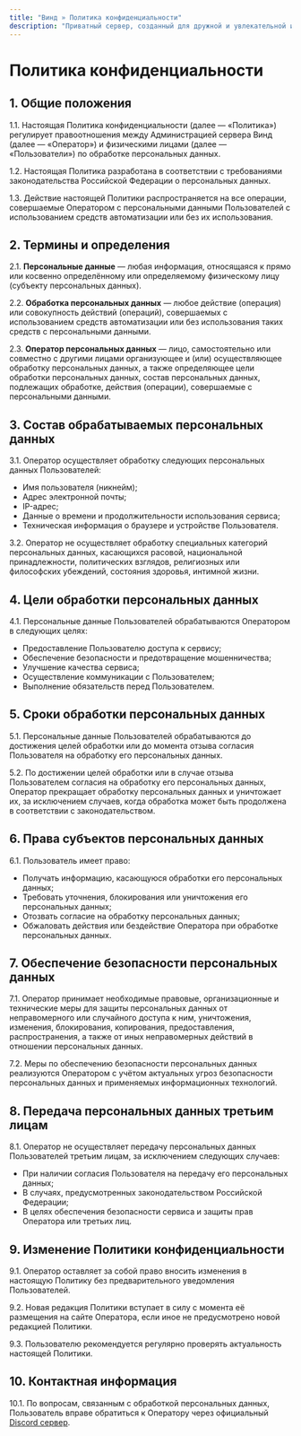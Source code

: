 ```yaml
---
title: "Винд » Политика конфиденциальности"
description: "Приватный сервер, созданный для дружной и увлекательной игры."
---
```

# Политика конфиденциальности

## 1. Общие положения

1.1. Настоящая Политика конфиденциальности (далее — «Политика») регулирует правоотношения между Администрацией сервера Винд (далее — «Оператор») и физическими лицами (далее — «Пользователи») по обработке персональных данных.

1.2. Настоящая Политика разработана в соответствии с требованиями законодательства Российской Федерации о персональных данных.

1.3. Действие настоящей Политики распространяется на все операции, совершаемые Оператором с персональными данными Пользователей с использованием средств автоматизации или без их использования.

## 2. Термины и определения

2.1. **Персональные данные** — любая информация, относящаяся к прямо или косвенно определённому или определяемому физическому лицу (субъекту персональных данных).

2.2. **Обработка персональных данных** — любое действие (операция) или совокупность действий (операций), совершаемых с использованием средств автоматизации или без использования таких средств с персональными данными.

2.3. **Оператор персональных данных** — лицо, самостоятельно или совместно с другими лицами организующее и (или) осуществляющее обработку персональных данных, а также определяющее цели обработки персональных данных, состав персональных данных, подлежащих обработке, действия (операции), совершаемые с персональными данными.

## 3. Состав обрабатываемых персональных данных

3.1. Оператор осуществляет обработку следующих персональных данных Пользователей:
- Имя пользователя (никнейм);
- Адрес электронной почты;
- IP-адрес;
- Данные о времени и продолжительности использования сервиса;
- Техническая информация о браузере и устройстве Пользователя.

3.2. Оператор не осуществляет обработку специальных категорий персональных данных, касающихся расовой, национальной принадлежности, политических взглядов, религиозных или философских убеждений, состояния здоровья, интимной жизни.

## 4. Цели обработки персональных данных

4.1. Персональные данные Пользователей обрабатываются Оператором в следующих целях:
- Предоставление Пользователю доступа к сервису;
- Обеспечение безопасности и предотвращение мошенничества;
- Улучшение качества сервиса;
- Осуществление коммуникации с Пользователем;
- Выполнение обязательств перед Пользователем.

## 5. Сроки обработки персональных данных

5.1. Персональные данные Пользователей обрабатываются до достижения целей обработки или до момента отзыва согласия Пользователя на обработку его персональных данных.

5.2. По достижении целей обработки или в случае отзыва Пользователем согласия на обработку его персональных данных, Оператор прекращает обработку персональных данных и уничтожает их, за исключением случаев, когда обработка может быть продолжена в соответствии с законодательством.

## 6. Права субъектов персональных данных

6.1. Пользователь имеет право:
- Получать информацию, касающуюся обработки его персональных данных;
- Требовать уточнения, блокирования или уничтожения его персональных данных;
- Отозвать согласие на обработку персональных данных;
- Обжаловать действия или бездействие Оператора при обработке персональных данных.

## 7. Обеспечение безопасности персональных данных

7.1. Оператор принимает необходимые правовые, организационные и технические меры для защиты персональных данных от неправомерного или случайного доступа к ним, уничтожения, изменения, блокирования, копирования, предоставления, распространения, а также от иных неправомерных действий в отношении персональных данных.

7.2. Меры по обеспечению безопасности персональных данных реализуются Оператором с учётом актуальных угроз безопасности персональных данных и применяемых информационных технологий.

## 8. Передача персональных данных третьим лицам

8.1. Оператор не осуществляет передачу персональных данных Пользователей третьим лицам, за исключением следующих случаев:
- При наличии согласия Пользователя на передачу его персональных данных;
- В случаях, предусмотренных законодательством Российской Федерации;
- В целях обеспечения безопасности сервиса и защиты прав Оператора или третьих лиц.

## 9. Изменение Политики конфиденциальности

9.1. Оператор оставляет за собой право вносить изменения в настоящую Политику без предварительного уведомления Пользователей.

9.2. Новая редакция Политики вступает в силу с момента её размещения на сайте Оператора, если иное не предусмотрено новой редакцией Политики.

9.3. Пользователю рекомендуется регулярно проверять актуальность настоящей Политики.

## 10. Контактная информация

10.1. По вопросам, связанным с обработкой персональных данных, Пользователь вправе обратиться к Оператору через официальный [Discord сервер](https://discord.gg/VyaU5wvRMV).